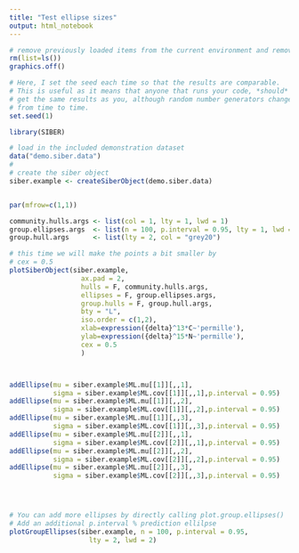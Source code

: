 ```yaml
---
title: "Test ellipse sizes"
output: html_notebook
---
```


```r
# remove previously loaded items from the current environment and remove previous graphics.
rm(list=ls())
graphics.off()

# Here, I set the seed each time so that the results are comparable. 
# This is useful as it means that anyone that runs your code, *should*
# get the same results as you, although random number generators change 
# from time to time.
set.seed(1)

library(SIBER)

# load in the included demonstration dataset
data("demo.siber.data")
#
# create the siber object
siber.example <- createSiberObject(demo.siber.data)



```



```r

par(mfrow=c(1,1))

community.hulls.args <- list(col = 1, lty = 1, lwd = 1)
group.ellipses.args  <- list(n = 100, p.interval = 0.95, lty = 1, lwd = 2)
group.hull.args      <- list(lty = 2, col = "grey20")

# this time we will make the points a bit smaller by 
# cex = 0.5
plotSiberObject(siber.example,
                  ax.pad = 2, 
                  hulls = F, community.hulls.args, 
                  ellipses = F, group.ellipses.args,
                  group.hulls = F, group.hull.args,
                  bty = "L",
                  iso.order = c(1,2),
                  xlab=expression({delta}^13*C~'permille'),
                  ylab=expression({delta}^15*N~'permille'),
                  cex = 0.5
                  )



addEllipse(mu = siber.example$ML.mu[[1]][,,1],
           sigma = siber.example$ML.cov[[1]][,,1],p.interval = 0.95)
addEllipse(mu = siber.example$ML.mu[[1]][,,2],
           sigma = siber.example$ML.cov[[1]][,,2],p.interval = 0.95)
addEllipse(mu = siber.example$ML.mu[[1]][,,3],
           sigma = siber.example$ML.cov[[1]][,,3],p.interval = 0.95)
addEllipse(mu = siber.example$ML.mu[[2]][,,1],
           sigma = siber.example$ML.cov[[2]][,,1],p.interval = 0.95)
addEllipse(mu = siber.example$ML.mu[[2]][,,2],
           sigma = siber.example$ML.cov[[2]][,,2],p.interval = 0.95)
addEllipse(mu = siber.example$ML.mu[[2]][,,3],
           sigma = siber.example$ML.cov[[2]][,,3],p.interval = 0.95)




# You can add more ellipses by directly calling plot.group.ellipses()
# Add an additional p.interval % prediction ellilpse
plotGroupEllipses(siber.example, n = 100, p.interval = 0.95,
                    lty = 2, lwd = 2)




```